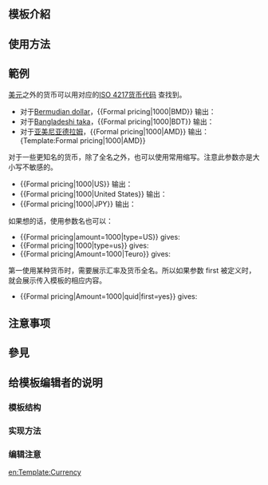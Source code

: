 <includeonly><!-- 在這裡加入模板的保護標識 --></includeonly><noinclude>{{template doc page viewed directly}}</noinclude>
<!-- 在本行下編輯模板說明 -->

{{Translating|[[:en:Template:Currency]]||time=2016-08-17T09:56:24+00:00}}
== 模板介紹 ==

== 使用方法 ==

== 範例 ==
[[美元]]之外的货币可以用对应的[[ISO 4217|ISO 4217货币代码]]
查找到。
*对于[[Bermudian dollar]]，<nowiki>{{Formal pricing|1000|BMD}}</nowiki> 输出：{{Template:Formal pricing|1000|BMD}}
*对于[[Bangladeshi taka]]，<nowiki>{{Formal pricing|1000|BDT}}</nowiki> 输出：{{Template:Formal pricing|1000|BDT}}
*对于[[亚美尼亚德拉姆]]，<nowiki>{{Formal pricing|1000|AMD}}</nowiki> 输出：{Template:Formal pricing|1000|AMD}}

对于一些更知名的货币，除了全名之外，也可以使用常用缩写。注意此参数亦是大小写不敏感的。 
*<nowiki>{{Formal pricing|1000|US}}</nowiki> 输出：{{Template:Formal pricing|1000|us}}
*<nowiki>{{Formal pricing|1000|United States}}</nowiki> 输出：{{Template:Formal pricing|1000|United States}}
*<nowiki>{{Formal pricing|1000|JPY}}</nowiki> 输出：{{Template:Formal pricing|1000|JPY}}

如果想的话，使用参数名也可以：
*<nowiki>{{Formal pricing|amount=1000|type=US}}</nowiki> gives:{{Template:Formal pricing|amount=1000|type=US}}
*<nowiki>{{Formal pricing|1000|type=us}}</nowiki> gives:{{Template:Formal pricing|Amount=1000|us}}
*<nowiki>{{Formal pricing|Amount=1000|Teuro}}</nowiki> gives:{{Template:Formal pricing|1000|type=Teuro}}

第一使用某种货币时，需要展示汇率及货币全名。所以如果参数 first 被定义时，就会展示传入模板的相应内容。
*<nowiki>{{Formal pricing|Amount=1000|quid|first=yes}}</nowiki> gives:{{Template:Formal pricing|1000|quid|first=yes}}

== 注意事项 ==

== 參見 ==
{{tl|Formal pricing/Type}}
{{tl|Formal pricing/LongType‎}}
== 给模板编辑者的说明 ==
=== 模板结构 ===
=== 实现方法 ===
=== 编辑注意 ===

<includeonly>
<!-- 本行下加入模板的分類 -->

<!-- 本行下加入模板的跨語言鏈接 -->
[[en:Template:Currency]]
</includeonly>